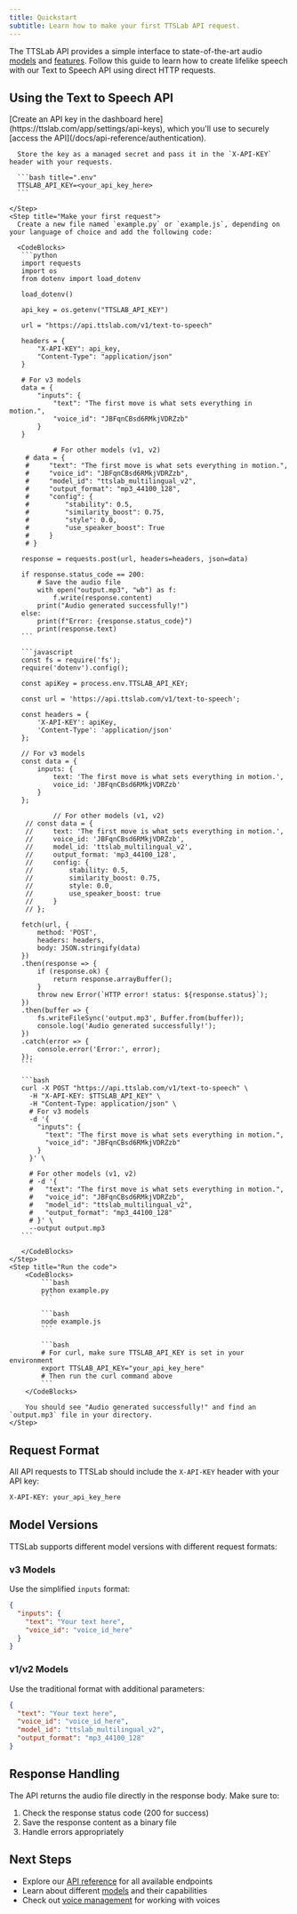```yaml
---
title: Quickstart
subtitle: Learn how to make your first TTSLab API request.
---
```


The TTSLab API provides a simple interface to state-of-the-art audio [models](/docs/models) and [features](/docs/api-reference/introduction). Follow this guide to learn how to create lifelike speech with our Text to Speech API using direct HTTP requests.

## Using the Text to Speech API

<Steps>
    <Step title="Create an API key">
      [Create an API key in the dashboard here](https://ttslab.com/app/settings/api-keys), which you'll use to securely [access the API](/docs/api-reference/authentication).
      
      Store the key as a managed secret and pass it in the `X-API-KEY` header with your requests.
      
      ```bash title=".env"
      TTSLAB_API_KEY=<your_api_key_here>
      ```
      
    </Step>
    <Step title="Make your first request">
      Create a new file named `example.py` or `example.js`, depending on your language of choice and add the following code:
      
      <CodeBlocks>
       ```python
       import requests
       import os
       from dotenv import load_dotenv
       
       load_dotenv()
       
       api_key = os.getenv("TTSLAB_API_KEY")
       
       url = "https://api.ttslab.com/v1/text-to-speech"
       
       headers = {
           "X-API-KEY": api_key,
           "Content-Type": "application/json"
       }
       
       # For v3 models
       data = {
           "inputs": {
               "text": "The first move is what sets everything in motion.",
               "voice_id": "JBFqnCBsd6RMkjVDRZzb"
           }
       }
       
               # For other models (v1, v2)
        # data = {
        #     "text": "The first move is what sets everything in motion.",
        #     "voice_id": "JBFqnCBsd6RMkjVDRZzb",
        #     "model_id": "ttslab_multilingual_v2",
        #     "output_format": "mp3_44100_128",
        #     "config": {
        #         "stability": 0.5,
        #         "similarity_boost": 0.75,
        #         "style": 0.0,
        #         "use_speaker_boost": True
        #     }
        # }
       
       response = requests.post(url, headers=headers, json=data)
       
       if response.status_code == 200:
           # Save the audio file
           with open("output.mp3", "wb") as f:
               f.write(response.content)
           print("Audio generated successfully!")
       else:
           print(f"Error: {response.status_code}")
           print(response.text)
       ```
       
       ```javascript
       const fs = require('fs');
       require('dotenv').config();
       
       const apiKey = process.env.TTSLAB_API_KEY;
       
       const url = 'https://api.ttslab.com/v1/text-to-speech';
       
       const headers = {
           'X-API-KEY': apiKey,
           'Content-Type': 'application/json'
       };
       
       // For v3 models
       const data = {
           inputs: {
               text: 'The first move is what sets everything in motion.',
               voice_id: 'JBFqnCBsd6RMkjVDRZzb'
           }
       };
       
               // For other models (v1, v2)
        // const data = {
        //     text: 'The first move is what sets everything in motion.',
        //     voice_id: 'JBFqnCBsd6RMkjVDRZzb',
        //     model_id: 'ttslab_multilingual_v2',
        //     output_format: 'mp3_44100_128',
        //     config: {
        //         stability: 0.5,
        //         similarity_boost: 0.75,
        //         style: 0.0,
        //         use_speaker_boost: true
        //     }
        // };
       
       fetch(url, {
           method: 'POST',
           headers: headers,
           body: JSON.stringify(data)
       })
       .then(response => {
           if (response.ok) {
               return response.arrayBuffer();
           }
           throw new Error(`HTTP error! status: ${response.status}`);
       })
       .then(buffer => {
           fs.writeFileSync('output.mp3', Buffer.from(buffer));
           console.log('Audio generated successfully!');
       })
       .catch(error => {
           console.error('Error:', error);
       });
       ```
       
       ```bash
       curl -X POST "https://api.ttslab.com/v1/text-to-speech" \
         -H "X-API-KEY: $TTSLAB_API_KEY" \
         -H "Content-Type: application/json" \
         # For v3 models
         -d '{
           "inputs": {
             "text": "The first move is what sets everything in motion.",
             "voice_id": "JBFqnCBsd6RMkjVDRZzb"
           }
         }' \
         
         # For other models (v1, v2)
         # -d '{
         #   "text": "The first move is what sets everything in motion.",
         #   "voice_id": "JBFqnCBsd6RMkjVDRZzb",
         #   "model_id": "ttslab_multilingual_v2",
         #   "output_format": "mp3_44100_128"
         # }' \
         --output output.mp3
       ```
       
       </CodeBlocks>
    </Step>
    <Step title="Run the code">
        <CodeBlocks>
            ```bash
            python example.py
            ```

            ```bash
            node example.js
            ```

            ```bash
            # For curl, make sure TTSLAB_API_KEY is set in your environment
            export TTSLAB_API_KEY="your_api_key_here"
            # Then run the curl command above
            ```
        </CodeBlocks>

        You should see "Audio generated successfully!" and find an `output.mp3` file in your directory.
    </Step>
</Steps>

## Request Format

All API requests to TTSLab should include the `X-API-KEY` header with your API key:

```bash
X-API-KEY: your_api_key_here
```

## Model Versions

TTSLab supports different model versions with different request formats:

### v3 Models
Use the simplified `inputs` format:
```json
{
  "inputs": {
    "text": "Your text here",
    "voice_id": "voice_id_here"
  }
}
```

### v1/v2 Models
Use the traditional format with additional parameters:
```json
{
  "text": "Your text here",
  "voice_id": "voice_id_here",
  "model_id": "ttslab_multilingual_v2",
  "output_format": "mp3_44100_128"
}
```

## Response Handling

The API returns the audio file directly in the response body. Make sure to:

1. Check the response status code (200 for success)
2. Save the response content as a binary file
3. Handle errors appropriately

## Next Steps

- Explore our [API reference](/docs/api-reference/introduction) for all available endpoints
- Learn about different [models](/docs/models) and their capabilities
- Check out [voice management](/docs/api-reference/endpoint/get) for working with voices
